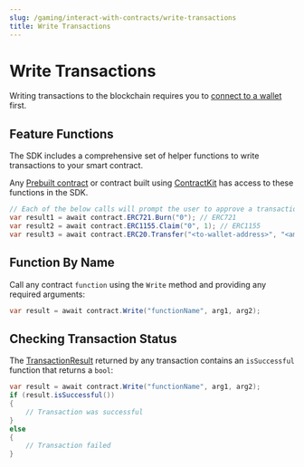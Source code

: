 ---
slug: /gaming/interact-with-contracts/write-transactions
title: Write Transactions
---


# Write Transactions

Writing transactions to the blockchain requires you to [connect to a wallet](/gaming/setting-up/connect-wallets) first.

## Feature Functions

The SDK includes a comprehensive set of helper functions to write transactions to your smart contract.

Any [Prebuilt contract](prebuilt-contracts) or contract built using [ContractKit](/contractkit) has access to these functions in the SDK.

```csharp
// Each of the below calls will prompt the user to approve a transaction:
var result1 = await contract.ERC721.Burn("0"); // ERC721
var result2 = await contract.ERC1155.Claim("0", 1); // ERC1155
var result3 = await contract.ERC20.Transfer("<to-wallet-address>", "<amount-of-tokens>"); // ERC20
```

<div className="row">
  <div className="col col--12" style={{ padding: 8 }}>
    <QuickstartCard
      name="Coming Soon: Learn More About Interacting With Contracts"
      link="/sdk/interacting-with-contracts"
      image="/assets/product/sdk.png"
    />
  </div>
</div>

## Function By Name

Call any contract `function` using the `Write` method and providing any required arguments:

```csharp
var result = await contract.Write("functionName", arg1, arg2);
```

## Checking Transaction Status

The [TransactionResult](/unity/TransactionResult) returned by any transaction contains an `isSuccessful` function that returns a `bool`:

```csharp
var result = await contract.Write("functionName", arg1, arg2);
if (result.isSuccessful())
{
    // Transaction was successful
}
else
{
    // Transaction failed
}
```
